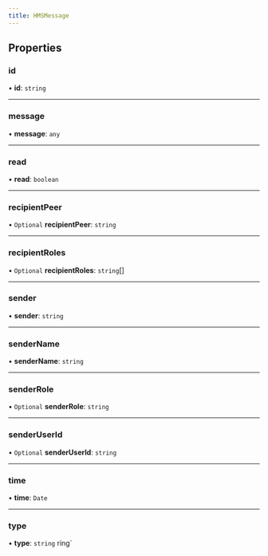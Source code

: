 ```yaml
---
title: HMSMessage
---
```


## Properties

### id

• **id**: `string`

---

### message

• **message**: `any`

---

### read

• **read**: `boolean`

---

### recipientPeer

• `Optional` **recipientPeer**: `string`

---

### recipientRoles

• `Optional` **recipientRoles**: `string`[]

---

### sender

• **sender**: `string`

---

### senderName

• **senderName**: `string`

---

### senderRole

• `Optional` **senderRole**: `string`

---

### senderUserId

• `Optional` **senderUserId**: `string`

---

### time

• **time**: `Date`

---

### type

• **type**: `string`
ring`
